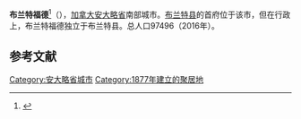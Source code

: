 {{NoteTA
|1=zh-hans:布兰特福德;zh-hk:伯列福;
}}
{{Infobox settlement
|name                          = 布兰特福德
|official_name                 = 布兰特福德市<br>City of Brantford
|settlement_type               = [[安大略省行政区划|市（单层次）]]
|native_name                   = Brantford
|nickname                      = The Telephone City
|motto                         =
|image_skyline                 = Brantford city hall.jpg
|imagesize                     =
|image_caption                 =
|image_flag                    =
|image_seal                    =
|image_shield                  =
|image_blank_emblem            = 
|blank_emblem_size             = 150px
|pushpin_map                   = Canada Ontario
|pushpin_mapsize               = 200
|pushpin_label_position        = top
|coordinates_region            = CA-ON
|subdivision_type              = 国家
|subdivision_name              = 加拿大
|subdivision_type1             = 省
|subdivision_name1             = 安大略省
|established_title             = 建立
|established_date              = 1877年5月31日
|established_title2            =
|established_date2             =
|established_title3            =
|established_date3             =
|area_magnitude                =
|area_footnotes                = <ref name="2011census">{{cite web|url=http://www12.statcan.gc.ca/census-recensement/2011/dp-pd/prof/details/page.cfm?Lang=E&Geo1=CSD&Code1=3529006&Geo2=CD&Code2=3529&Data=Count&SearchType=Begins&SearchPR=01&B1=All|title=Brantford, City Ontario (Census Subdivision)|work=Census Profile, [[Canada_2011_Census|Canada 2011 Census]]|publisher=[[Statistics_Canada|Statistics Canada]]|date=8 February 2012|accessdate=2012-02-24|archive-date=2020-09-19|archive-url=https://web.archive.org/web/20200919235621/https://www12.statcan.gc.ca/census-recensement/2011/dp-pd/prof/details/page.cfm?Lang=E&Geo1=CSD&Code1=3529006&Geo2=CD&Code2=3529&Data=Count&SearchType=Begins&SearchPR=01&B1=All|dead-url=no}}</ref><ref name="2011census" />
<ref name="2011cma">{{cite web|url=http://www12.statcan.gc.ca/census-recensement/2011/dp-pd/prof/details/page.cfm?Lang=E&Geo1=CMA&Code1=543&Geo2=PR&Code2=35&Data=Count&SearchType=Begins&SearchPR=01&B1=All|title=Brantford Ontario (Census metropolitan area)|work=Census Profile, [[Canada_2011_Census|Canada 2011 Census]]|publisher=[[Statistics_Canada|Statistics Canada]]|date=8 February 2012|accessdate=2012-02-24|archive-date=2020-09-19|archive-url=https://web.archive.org/web/20200919192928/https://www12.statcan.gc.ca/census-recensement/2011/dp-pd/prof/details/page.cfm?Lang=E&Geo1=CMA&Code1=543&Geo2=PR&Code2=35&Data=Count&SearchType=Begins&SearchPR=01&B1=All|dead-url=no}}</ref><ref name="2011cma" />
|area_total_km2                =
|area_land_km2                 = 72.47
|area_water_km2                =
|area_water_percent            =
|area_urban_km2                =
|area_metro_km2                = 1073.11
|population_as_of              = 2011年
|population_note               =
|population_total              = 93650 
|population_footnotes          = <ref name="2011census" /><ref name="2011cma" />
|population_metro              = 135501 
|population_density_km2        = 1292.3
|population_density_metro_km2  = 126.3
|population_urban              =
|population_density_urban_km2  =
|timezone                      = Eastern (EST)
|utc_offset                    = −5
|timezone_DST                  = EDT
|utc_offset_DST                = −4
|latd=43|latm=10|lats=|latNS=N
|longd=80|longm=15|longs=|longEW=W
|coordinates_display           = inline,title
|elevation_m                   = 248
|postal_code_type              = 邮编
|postal_code                   = N3P, N3R, N3S, N3T, N3V
|area_code                     = [[Area_codes_519_and_226|519/226]]
|website                       = [http://www.brantford.ca/ www.brantford.ca]
|footnotes                     =
}}
'''布兰特福德'''<ref>{{Cite web|title=安省市郊房產看漲 超逾大多區升幅高達三成|url=http://www.mingpaocanada.com/Goldpage/page/contentRealEstateCloseup.cfm?aid=2654&acat=1&m=0|access-date=2022-02-15|work=www.mingpaocanada.com|publisher=明報：置業頻道}}</ref>（{{lang-en|Brantford}}），[[加拿大|加拿大]][[安大略省|安大略省]]南部城市。[[布兰特县|布兰特县]]的首府位于该市，但在行政上，布兰特福德独立于布兰特县。总人口97496（2016年）。

==参考文献==
{{reflist}}


{{Authority control}}
[[Category:安大略省城市|Category:安大略省城市]]
[[Category:1877年建立的聚居地|Category:1877年建立的聚居地]]